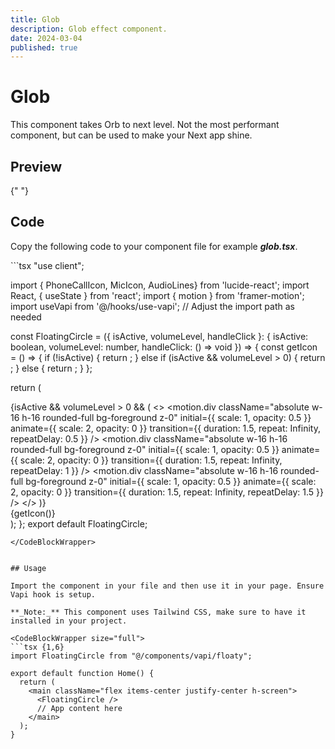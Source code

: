 ```yaml
---
title: Glob
description: Glob effect component.
date: 2024-03-04
published: true
---
```


# Glob

This component takes Orb to next level. Not the most performant component, but can be used to make your Next app shine.

## Preview

<ComponentPreview name="glob" />{" "}

## Code

Copy the following code to your component file for example **_glob.tsx_**.

<CodeBlockWrapper size="wrapper">
```tsx
"use client";

import { PhoneCallIcon, MicIcon, AudioLines} from 'lucide-react';
import React, { useState } from 'react';
import { motion } from 'framer-motion';
import useVapi from '@/hooks/use-vapi'; // Adjust the import path as needed

const FloatingCircle = ({ isActive, volumeLevel, handleClick }: { isActive: boolean, volumeLevel: number, handleClick: () => void }) => {
  const getIcon = () => {
    if (!isActive) {
      return <PhoneCallIcon className="text-secondary" />;
    } else if (isActive && volumeLevel > 0) {
      return <AudioLines className="text-secondary" />;
    } else {
      return <MicIcon className="text-secondary" />;
    }
  };

  return (
    <div className="fixed bottom-4 right-4 z-50">
      <div className="relative flex items-center justify-center w-16 h-16">
        {isActive && volumeLevel > 0 && (
          <>
            <motion.div
              className="absolute w-16 h-16 rounded-full bg-foreground z-0"
              initial={{ scale: 1, opacity: 0.5 }}
              animate={{ scale: 2, opacity: 0 }}
              transition={{ duration: 1.5, repeat: Infinity, repeatDelay: 0.5 }}
            />
            <motion.div
              className="absolute w-16 h-16 rounded-full bg-foreground z-0"
              initial={{ scale: 1, opacity: 0.5 }}
              animate={{ scale: 2, opacity: 0 }}
              transition={{ duration: 1.5, repeat: Infinity, repeatDelay: 1 }}
            />
            <motion.div
              className="absolute w-16 h-16 rounded-full bg-foreground z-0"
              initial={{ scale: 1, opacity: 0.5 }}
              animate={{ scale: 2, opacity: 0 }}
              transition={{ duration: 1.5, repeat: Infinity, repeatDelay: 1.5 }}
            />
          </>
        )}
        <div 
          className="relative flex items-center justify-center w-16 h-16 rounded-full shadow-xl cursor-pointer z-10 bg-foreground"
          onClick={handleClick}
        >
          {getIcon()}
        </div>
      </div>
    </div>
  );
};
export default FloatingCircle;
````
</CodeBlockWrapper>


## Usage

Import the component in your file and then use it in your page. Ensure Vapi hook is setup.

**_Note:_** This component uses Tailwind CSS, make sure to have it installed in your project.

<CodeBlockWrapper size="full">
```tsx {1,6}
import FloatingCircle from "@/components/vapi/floaty";

export default function Home() {
  return (
    <main className="flex items-center justify-center h-screen">
      <FloatingCircle />
      // App content here
    </main>
  );
}
````

</CodeBlockWrapper>
